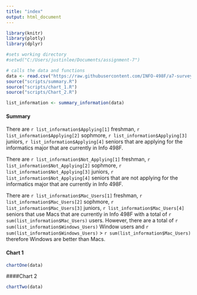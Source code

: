 ---
title: "index"
output: html_document
---

```{r, echo=FALSE, message=FALSE}
library(knitr)
library(plotly)
library(dplyr)

#sets working directory
#setwd("C:/Users/justinlee/Documents/assignment-7")

# calls the data and functions
data <- read.csv("https://raw.githubusercontent.com/INFO-498F/a7-survey-data/master/intro_survey_data.csv")
source("scripts/summary.R")
source("scripts/chart_1.R")
source("scripts/Chart_2.R")

list_information <- summary_information(data)

```
#### Summary
There are `r list_information$Applying[1]` freshman, `r list_information$Applying[2]` sophmore, `r list_information$Applying[3]` juniors, `r list_information$Applying[4]` seniors that are applying for the informatics major that are currently in Info 498F.

There are `r list_information$Not_Applying[1]` freshman, `r list_information$Not_Applying[2]` sophmore, `r list_information$Not_Applying[3]` juniors, `r list_information$Not_Applying[4]` seniors that are not applying for the informatics major that are currently in Info 498F.

There are `r list_information$Mac_Users[1]` freshman, `r list_information$Mac_Users[2]` sophmore, `r list_information$Mac_Users[3]` juniors, `r list_information$Mac_Users[4]` seniors that use Macs that are currently in Info 498F with a total of `r sum(list_information$Mac_Users)` users.
However, there are a total of `r sum(list_information$Windows_Users)` Window users and `r sum(list_information$Windows_Users)` > `r sum(list_information$Mac_Users)` therefore Windows are better than Macs.


#### Chart 1
```{r, echo=FALSE}
chartOne(data)

```

####Chart 2
```{r, echo=FALSE}
chartTwo(data)

```

